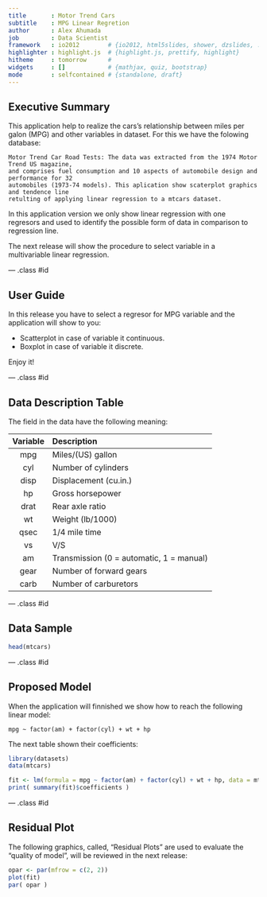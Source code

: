 ```yaml
---
title       : Motor Trend Cars
subtitle    : MPG Linear Regretion
author      : Alex Ahumada
job         : Data Scientist
framework   : io2012        # {io2012, html5slides, shower, dzslides, ...}
highlighter : highlight.js  # {highlight.js, prettify, highlight}
hitheme     : tomorrow      # 
widgets     : []            # {mathjax, quiz, bootstrap}
mode        : selfcontained # {standalone, draft}
---
```


## Executive Summary

This application help to realize the cars's relationship between miles per galon (MPG) and other variables in dataset. For this we have the folowing database:


    Motor Trend Car Road Tests: The data was extracted from the 1974 Motor Trend US magazine, 
    and comprises fuel consumption and 10 aspects of automobile design and performance for 32 
    automobiles (1973-74 models). This aplication show scaterplot graphics and tendence line 
    retulting of applying linear regression to a mtcars dataset.


In this application version we only show linear regression with one regresors and used to identify the possible form of data in comparison to regression line.

The next release will show the procedure to select variable in a multivariable linear regression.

--- .class #id 

## User Guide

In this release you have to select a regresor for MPG variable and the application will show to you:

- Scatterplot in case of variable it continuous.
- Boxplot in case of variable it discrete.

Enjoy it!

--- .class #id 

## Data Description Table

The field in the data have the following meaning:

  Variable | Description 
  :-------:|:---------------
  mpg      |Miles/(US) gallon        
  cyl      |Number of cylinders      
  disp     |Displacement (cu.in.)   
  hp       |Gross horsepower         
  drat     |Rear axle ratio          
  wt       |Weight (lb/1000)         
  qsec     |1/4 mile time            
  vs       |V/S             
  am       |Transmission (0 = automatic, 1 = manual)
  gear     |Number of forward gears
  carb     |Number of carburetors 

--- .class #id 

## Data Sample

```r
head(mtcars)
```

--- .class #id 

## Proposed Model

When the application will finnished we show how to reach the following linear model:

    mpg ~ factor(am) + factor(cyl) + wt + hp

The next table shown their coefficients:

```r
library(datasets)
data(mtcars)

fit <- lm(formula = mpg ~ factor(am) + factor(cyl) + wt + hp, data = mtcars)
print( summary(fit)$coefficients )
```

--- .class #id 

## Residual Plot

The following graphics, called, "Residual Plots" are used to evaluate the "quality of model", will be reviewed in the next release:

```r

opar <- par(mfrow = c(2, 2))
plot(fit)
par( opar )

```
